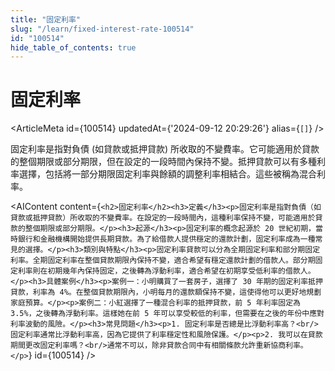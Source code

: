 ```yaml
---
title: "固定利率"
slug: "/learn/fixed-interest-rate-100514"
id: "100514"
hide_table_of_contents: true
---
```



# 固定利率

<ArticleMeta id={100514} updatedAt={'2024-09-12 20:29:26'} alias={`[]`} />
<div className='border-solid border-b border-t-0 my-4 border-[var(--ifm-color-gray-300)]' />

固定利率是指對負債 (如貸款或抵押貸款) 所收取的不變費率。它可能適用於貸款的整個期限或部分期限，但在設定的一段時間內保持不變。抵押貸款可以有多種利率選擇，包括將一部分期限固定利率與餘額的調整利率相結合。這些被稱為混合利率。

<AIContent content={`<h2>固定利率</h2><h3>定義</h3><p>固定利率是指對負債（如貸款或抵押貸款）所收取的不變費率。在設定的一段時間內，這種利率保持不變，可能適用於貸款的整個期限或部分期限。</p><h3>起源</h3><p>固定利率的概念起源於 20 世紀初期，當時銀行和金融機構開始提供長期貸款。為了給借款人提供穩定的還款計劃，固定利率成為一種常見的選擇。</p><h3>類別與特點</h3><p>固定利率貸款可以分為全期固定利率和部分期固定利率。全期固定利率在整個貸款期限內保持不變，適合希望有穩定還款計劃的借款人。部分期固定利率則在初期幾年內保持固定，之後轉為浮動利率，適合希望在初期享受低利率的借款人。</p><h3>具體案例</h3><p>案例一：小明購買了一套房子，選擇了 30 年期的固定利率抵押貸款，利率為 4%。在整個貸款期限內，小明每月的還款額保持不變，這使得他可以更好地規劃家庭預算。</p><p>案例二：小紅選擇了一種混合利率的抵押貸款，前 5 年利率固定為 3.5%，之後轉為浮動利率。這樣她在前 5 年可以享受較低的利率，但需要在之後的年份中應對利率波動的風險。</p><h3>常見問題</h3><p>1. 固定利率是否總是比浮動利率高？<br/>固定利率通常比浮動利率高，因為它提供了利率穩定性和風險保護。</p><p>2. 我可以在貸款期間更改固定利率嗎？<br/>通常不可以，除非貸款合同中有相關條款允許重新協商利率。</p>`} id={100514} />
